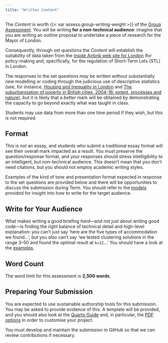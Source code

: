 ```yaml
---
title: "Written Content"
---
```


The *Content* is worth {{< var assess.group-writing-weight >}} of the [Group Assessment](./group.qmd). You will be writing **for a non-technical audience**: imagine that you are writing an outline proposal to undertake a piece of research for the Mayor of London.

Consequently, through set questions the *Content* will establish the suitability of data taken from the [Inside Airbnb web site for London](http://insideairbnb.com/get-the-data.html) ifor policy-making and, specifically, for the regulation of Short-Term Lets (STL) in London.

The responses to the set questions *may* be written *without* substantially new modelling or coding through the judicious use of descriptive statistics (see, for instance, [Housing and Inequality in London](https://www.centreforlondon.org/publication/housing-and-inequality-in-london/) and [The suburbanisation of poverty in British cities, 2004-16: extent, processes and nature](https://www.tandfonline.com/doi/full/10.1080/02723638.2017.1405689)), but it is likely that a *better* mark will be obtained by demonstrating the capacity to go beyond exactly what was taught in class. 

Students may use data from more than one time period if they wish, but this is not required. 

## Format

This is _not_ an essay, and students who submit a traditional essay format will see their overall mark impacted as a result. You must preserve the question/response format, and your responses should stress intelligibility to an intelligent, but non-technical audience. This doesn't mean that you don't need citations, but you should not employ academic writing styles.

Examples of the kind of tone and presentation format expected in response to the set questions are provided below and there will be opportunities to discuss the submission during Term. You should refer to the [models](./models.qmd) provided for insight into how to write for the target audience.

::: {.callout-warning}
## Write for Your Audience

What makes writing a good briefing *hard*---and not just about writing good code---is finding the right balance of technical detail and high-level explanation: you can't just say 'here are the five types of accommodation we found...', but you *also* can't say 'we tested clustering solutions in the range 3--50 and found the optimal result at `k=12`...' You should have a look at the [examples](./models.qmd).
:::

## Word Count

The word limit for this assessment is **2,500 words**.

## Preparing Your Submission

You are expected to use sustainable authorship tools for this submission. You may be asked to provide evidence of this. A template will be provided, and you should also look at the [Quarto Guide](https://quarto.org/docs/guide/) and, in particular, the [PDF options](https://quarto.org/docs/output-formats/pdf-basics.html) in order to customise your project.

You must develop and maintain the submission in GitHub so that we can review contributions if necessary.

<!-- 

## Supporting Documents

- A [marking rubric](./Group_Rubric.pdf) is available.
- A [proposal outline](https://github.com/jreades/fsds/blob/master/assessments/Project_Outline.qmd) template is available (see: [example](Project_Outline.pdf)).

-->
